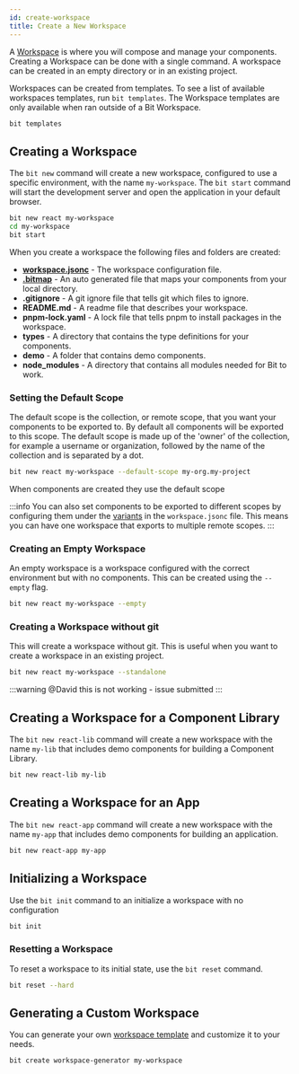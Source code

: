```yaml
---
id: create-workspace
title: Create a New Workspace
---
```


A [Workspace](/workspace/overview) is where you will compose and manage your components. Creating a Workspace can be done with a single command. A workspace can be created in an empty directory or in an existing project.

Workspaces can be created from templates. To see a list of available workspaces templates, run `bit templates`. The Workspace templates are only available when ran outside of a Bit Workspace.

```bash
bit templates
```

## Creating a Workspace

The `bit new` command will create a new workspace, configured to use a specific environment, with the name `my-workspace`. The `bit start` command will start the development server and open the application in your default browser.

```bash
bit new react my-workspace
cd my-workspace
bit start
```

When you create a workspace the following files and folders are created:

- **[workspace.jsonc](/)** - The workspace configuration file.
- **[.bitmap](/)** - An auto generated file that maps your components from your local directory.
- **.gitignore** - A git ignore file that tells git which files to ignore.
- **README.md** - A readme file that describes your workspace.
- **pnpm-lock.yaml** - A lock file that tells pnpm to install packages in the workspace.
- **types** - A directory that contains the type definitions for your components.
- **demo** - A folder that contains demo components.
- **node_modules** - A directory that contains all modules needed for Bit to work.

### Setting the Default Scope

The default scope is the collection, or remote scope, that you want your components to be exported to. By default all components will be exported to this scope. The default scope is made up of the 'owner' of the collection, for example a username or organization, followed by the name of the collection and is separated by a dot.

```bash
bit new react my-workspace --default-scope my-org.my-project
```

When components are created they use the default scope

:::info
You can also set components to be exported to different scopes by configuring them under the [variants](/) in the `workspace.jsonc` file. This means you can have one workspace that exports to multiple remote scopes.
:::

### Creating an Empty Workspace

An empty workspace is a workspace configured with the correct environment but with no components. This can be created using the `--empty` flag.

```bash
bit new react my-workspace --empty
```

### Creating a Workspace without git

This will create a workspace without git. This is useful when you want to create a workspace in an existing project.

```bash
bit new react my-workspace --standalone
```

:::warning
@David this is not working - issue submitted
:::

## Creating a Workspace for a Component Library

The `bit new react-lib` command will create a new workspace with the name `my-lib` that includes demo components for building a Component Library.

```bash
bit new react-lib my-lib
```

## Creating a Workspace for an App

The `bit new react-app` command will create a new workspace with the name `my-app` that includes demo components for building an application.

```bash
bit new react-app my-app
```

## Initializing a Workspace

Use the `bit init` command to an initialize a workspace with no configuration

```bash
bit init
```

### Resetting a Workspace

To reset a workspace to its initial state, use the `bit reset` command.

```bash
bit reset --hard
```

## Generating a Custom Workspace

You can generate your own [workspace template](/workspace/templates) and customize it to your needs.

```bash
bit create workspace-generator my-workspace
```
